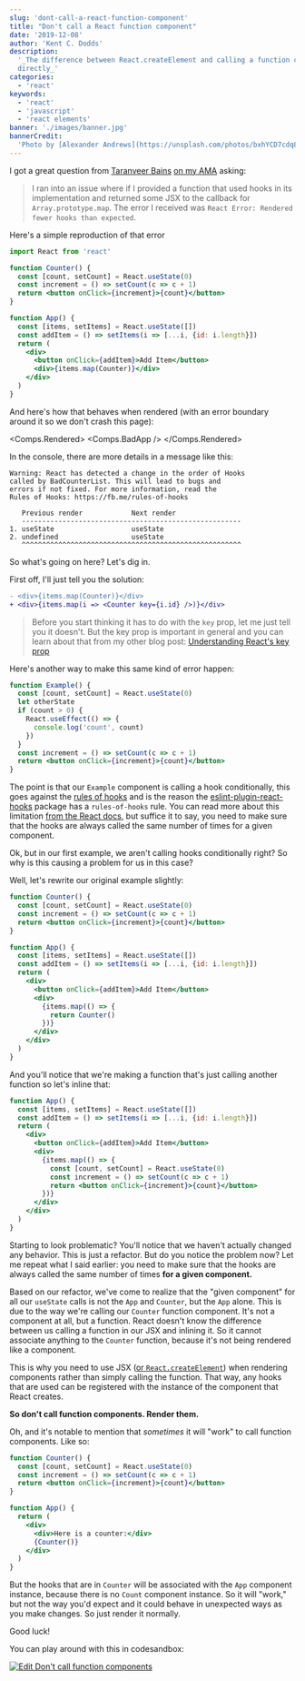 ```yaml
---
slug: 'dont-call-a-react-function-component'
title: "Don't call a React function component"
date: '2019-12-08'
author: 'Kent C. Dodds'
description:
  '_The difference between React.createElement and calling a function component
  directly_'
categories:
  - 'react'
keywords:
  - 'react'
  - 'javascript'
  - 'react elements'
banner: './images/banner.jpg'
bannerCredit:
  'Photo by [Alexander Andrews](https://unsplash.com/photos/bxhYCD7cdq8)'
---
```



I got a great question from [Taranveer Bains](https://github.com/tearingItUp786)
[on my AMA](https://github.com/kentcdodds/ama/issues/763) asking:

> I ran into an issue where if I provided a function that used hooks in its
> implementation and returned some JSX to the callback for
> `Array.prototype.map`. The error I received was
> `React Error: Rendered fewer hooks than expected`.

Here's a simple reproduction of that error

```jsx
import React from 'react'

function Counter() {
  const [count, setCount] = React.useState(0)
  const increment = () => setCount(c => c + 1)
  return <button onClick={increment}>{count}</button>
}

function App() {
  const [items, setItems] = React.useState([])
  const addItem = () => setItems(i => [...i, {id: i.length}])
  return (
    <div>
      <button onClick={addItem}>Add Item</button>
      <div>{items.map(Counter)}</div>
    </div>
  )
}
```

And here's how that behaves when rendered (with an error boundary around it so
we don't crash this page):

<Comps.Rendered>
  <Comps.BadApp />
</Comps.Rendered>

In the console, there are more details in a message like this:

```
Warning: React has detected a change in the order of Hooks
called by BadCounterList. This will lead to bugs and
errors if not fixed. For more information, read the
Rules of Hooks: https://fb.me/rules-of-hooks

   Previous render            Next render
   ------------------------------------------------------
1. useState                   useState
2. undefined                  useState
   ^^^^^^^^^^^^^^^^^^^^^^^^^^^^^^^^^^^^^^^^^^^^^^^^^^^^^^
```

So what's going on here? Let's dig in.

First off, I'll just tell you the solution:

```diff
- <div>{items.map(Counter)}</div>
+ <div>{items.map(i => <Counter key={i.id} />)}</div>
```

> Before you start thinking it has to do with the `key` prop, let me just tell
> you it doesn't. But the key prop is important in general and you can learn
> about that from my other blog post:
> [Understanding React's key prop](/blog/understanding-reacts-key-prop)

Here's another way to make this same kind of error happen:

```jsx
function Example() {
  const [count, setCount] = React.useState(0)
  let otherState
  if (count > 0) {
    React.useEffect(() => {
      console.log('count', count)
    })
  }
  const increment = () => setCount(c => c + 1)
  return <button onClick={increment}>{count}</button>
}
```

The point is that our `Example` component is calling a hook conditionally, this
goes against the [rules of hooks](https://reactjs.org/docs/hooks-rules.html) and
is the reason the
[eslint-plugin-react-hooks](https://www.npmjs.com/package/eslint-plugin-react-hooks)
package has a `rules-of-hooks` rule. You can read more about this limitation
[from the React docs](https://reactjs.org/docs/hooks-rules.html#explanation),
but suffice it to say, you need to make sure that the hooks are always called
the same number of times for a given component.

Ok, but in our first example, we aren't calling hooks conditionally right? So
why is this causing a problem for us in this case?

Well, let's rewrite our original example slightly:

```jsx {14-16}
function Counter() {
  const [count, setCount] = React.useState(0)
  const increment = () => setCount(c => c + 1)
  return <button onClick={increment}>{count}</button>
}

function App() {
  const [items, setItems] = React.useState([])
  const addItem = () => setItems(i => [...i, {id: i.length}])
  return (
    <div>
      <button onClick={addItem}>Add Item</button>
      <div>
        {items.map(() => {
          return Counter()
        })}
      </div>
    </div>
  )
}
```

And you'll notice that we're making a function that's just calling another
function so let's inline that:

```jsx {8-12}
function App() {
  const [items, setItems] = React.useState([])
  const addItem = () => setItems(i => [...i, {id: i.length}])
  return (
    <div>
      <button onClick={addItem}>Add Item</button>
      <div>
        {items.map(() => {
          const [count, setCount] = React.useState(0)
          const increment = () => setCount(c => c + 1)
          return <button onClick={increment}>{count}</button>
        })}
      </div>
    </div>
  )
}
```

Starting to look problematic? You'll notice that we haven't actually changed any
behavior. This is just a refactor. But do you notice the problem now? Let me
repeat what I said earlier: you need to make sure that the hooks are always
called the same number of times **for a given component.**

Based on our refactor, we've come to realize that the "given component" for all
our `useState` calls is not the `App` and `Counter`, but the `App` alone. This
is due to the way we're calling our `Counter` function component. It's not a
component at all, but a function. React doesn't know the difference between us
calling a function in our JSX and inlining it. So it cannot associate anything
to the `Counter` function, because it's not being rendered like a component.

This is why you need to use JSX ([or `React.createElement`](/blog/what-is-jsx))
when rendering components rather than simply calling the function. That way, any
hooks that are used can be registered with the instance of the component that
React creates.

**So don't call function components. Render them.**

Oh, and it's notable to mention that _sometimes_ it will "work" to call function
components. Like so:

```jsx
function Counter() {
  const [count, setCount] = React.useState(0)
  const increment = () => setCount(c => c + 1)
  return <button onClick={increment}>{count}</button>
}

function App() {
  return (
    <div>
      <div>Here is a counter:</div>
      {Counter()}
    </div>
  )
}
```

But the hooks that are in `Counter` will be associated with the `App` component
instance, because there is no `Count` component instance. So it will "work," but
not the way you'd expect and it could behave in unexpected ways as you make
changes. So just render it normally.

Good luck!

You can play around with this in codesandbox:

[![Edit Don't call function components](https://codesandbox.io/static/img/play-codesandbox.svg)](https://codesandbox.io/s/epic-star-lo0ic?fontsize=14&hidenavigation=1&theme=dark)
